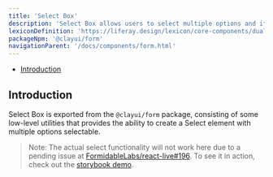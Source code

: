 ```yaml
---
title: 'Select Box'
description: 'Select Box allows users to select multiple options and if needed the ability to reorder selected options.'
lexiconDefinition: 'https://liferay.design/lexicon/core-components/dual-listbox/'
packageNpm: '@clayui/form'
navigationParent: '/docs/components/form.html'
---
```



<div class="nav-toc-absolute">
<div class="nav-toc">

-   [Introduction](#introduction)

</div>
</div>

## Introduction

Select Box is exported from the `@clayui/form` package, consisting of some low-level utilities that provides the ability to create a Select element with multiple options selectable.

> Note: The actual select functionality will not work here due to a pending issue at [FormidableLabs/react-live#196](https://github.com/FormidableLabs/react-live/issues/196). To see it in action, check out the [storybook demo](https://storybook.clayui.com/?path=/story/components-clayselectbox--default).

<SelectBox />

